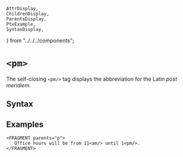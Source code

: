     AttrDisplay,
    ChildrenDisplay,
    ParentsDisplay,
    PtxExample,
    SyntaxDisplay,
} from "../../../components";

# `<pm>`

The self-closing `<pm/>` tag displays the abbreviation
 for the Latin <em>post meridiem</em>.

## Syntax

<SyntaxDisplay name="pm" />

## Examples

 ```ptx-example
<FRAGMENT parents="p">
    Office hours will be from 11<am/> until 1<pm/>.
</FRAGMENT>
```

